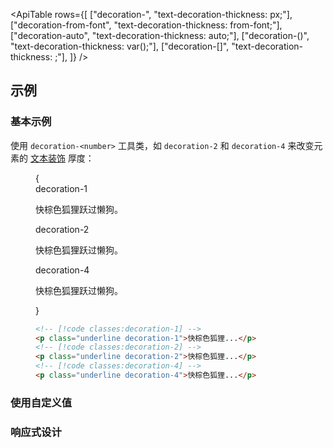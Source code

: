 

<ApiTable
  rows={[
    ["decoration-<number>", "text-decoration-thickness: <number>px;"],
    ["decoration-from-font", "text-decoration-thickness: from-font;"],
    ["decoration-auto", "text-decoration-thickness: auto;"],
    ["decoration-(<custom-property>)", "text-decoration-thickness: var(<custom-property>);"],
    ["decoration-[<value>]", "text-decoration-thickness: <value>;"],
  ]}
/>

## 示例

### 基本示例

使用 `decoration-<number>` 工具类，如 `decoration-2` 和 `decoration-4` 来改变元素的 [文本装饰](/docs/text-decoration-line) 厚度：

<Figure>

<Example>
  {
    <div className="flex flex-col gap-8 text-gray-900 dark:text-gray-200">
      <div>
        <div className="mb-3 font-mono text-sm font-medium text-gray-500 dark:text-gray-400">decoration-1</div>
        <p className="text-lg font-medium underline decoration-1">快棕色狐狸跃过懒狗。</p>
      </div>
      <div>
        <div className="mb-3 font-mono text-sm font-medium text-gray-500 dark:text-gray-400">decoration-2</div>
        <p className="text-lg font-medium underline decoration-2">快棕色狐狸跃过懒狗。</p>
      </div>
      <div>
        <div className="mb-3 font-mono text-sm font-medium text-gray-500 dark:text-gray-400">decoration-4</div>
        <p className="text-lg font-medium underline decoration-4">快棕色狐狸跃过懒狗。</p>
      </div>
    </div>
  }
</Example>

```html
<!-- [!code classes:decoration-1] -->
<p class="underline decoration-1">快棕色狐狸...</p>
<!-- [!code classes:decoration-2] -->
<p class="underline decoration-2">快棕色狐狸...</p>
<!-- [!code classes:decoration-4] -->
<p class="underline decoration-4">快棕色狐狸...</p>
```

</Figure>

### 使用自定义值

<UsingACustomValue
  element="p"
  utility="decoration"
  name="文本装饰厚度"
  value="0.25rem"
  variable="decoration-thickness"
/>

### 响应式设计

<ResponsiveDesign
  element="p"
  property="text-decoration-thickness"
  defaultClass="underline"
  featuredClass="decoration-4"
/>
